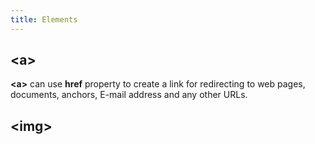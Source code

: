 ```yaml
---
title: Elements
---
```


## &lt;a&gt;

**&lt;a&gt;** can use **href** property to create a link for redirecting to web pages, documents, anchors, E-mail address and any other URLs.

## &lt;img&gt;
